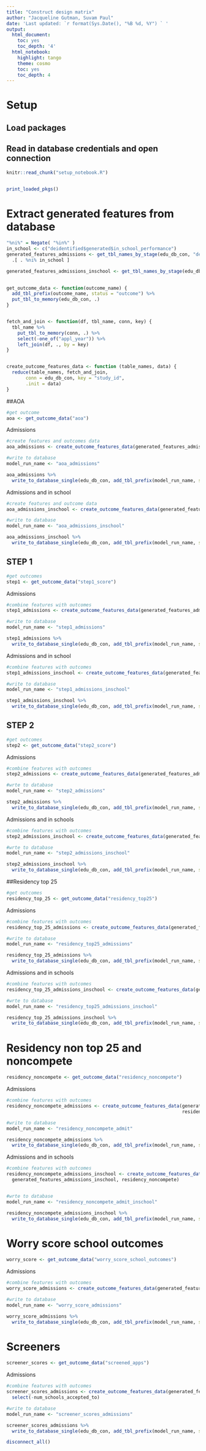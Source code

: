 ```yaml
---
title: "Construct design matrix"
author: "Jacqueline Gutman, Suvam Paul"
date: 'Last updated: `r format(Sys.Date(), "%B %d, %Y") ` '
output:
  html_document:
    toc: yes
    toc_depth: '4'
  html_notebook:
    highlight: tango
    theme: cosmo
    toc: yes
    toc_depth: 4
---
```


# Setup
## Load packages
## Read in database credentials and open connection

```r
knitr::read_chunk("setup_notebook.R")
```

```r
```

```r
print_loaded_pkgs()
```

# Extract generated features from database

```r

"%ni%" = Negate( "%in%" )
in_school <- c("deidentified$generated$in_school_performance")
generated_features_admissions <- get_tbl_names_by_stage(edu_db_con, "deidentified", "generated") %>% 
  .[ . %ni% in_school ]

generated_features_admissions_inschool <- get_tbl_names_by_stage(edu_db_con, "deidentified", "generated")
    

```


```r
get_outcome_data <- function(outcome_name) {
  add_tbl_prefix(outcome_name, status = "outcome") %>% 
  put_tbl_to_memory(edu_db_con, .)
}


fetch_and_join <- function(df, tbl_name, conn, key) {
  tbl_name %>%
    put_tbl_to_memory(conn, .) %>%
    select(-one_of("appl_year")) %>%
    left_join(df, ., by = key)
}


create_outcome_features_data <- function (table_names, data) {
  reduce(table_names, fetch_and_join, 
       conn = edu_db_con, key = "study_id", 
       .init = data)
}
```

##AOA

```r
#get outcome
aoa <- get_outcome_data("aoa")

```


Admissions
```r
#create features and outcomes data
aoa_admissions <- create_outcome_features_data(generated_features_admissions, aoa)

#write to database
model_run_name <- "aoa_admissions"

aoa_admissions %>%
  write_to_database_single(edu_db_con, add_tbl_prefix(model_run_name, status = "model_data"))
```



Admissions and in school

```r
#create features and outcome data
aoa_admissions_inschool <- create_outcome_features_data(generated_features_admissions_inschool, aoa)

#write to database
model_run_name <- "aoa_admissions_inschool"

aoa_admissions_inschool %>%
  write_to_database_single(edu_db_con, add_tbl_prefix(model_run_name, status = "model_data"))
```

## STEP 1 


```r
#get outcomes
step1 <- get_outcome_data("step1_score")
```

Admissions
```r
#combine features with outcomes
step1_admissions <- create_outcome_features_data(generated_features_admissions, step1)

#write to database
model_run_name <- "step1_admissions"

step1_admissions %>%
  write_to_database_single(edu_db_con, add_tbl_prefix(model_run_name, status = "model_data"))
```


Admissions and in school

```r
#combine features with outcomes
step1_admissions_inschool <- create_outcome_features_data(generated_features_admissions_inschool, step1)

#write to database
model_run_name <- "step1_admissions_inschool"

step1_admissions_inschool %>%
  write_to_database_single(edu_db_con, add_tbl_prefix(model_run_name, status = "model_data"))

```



## STEP 2

```r
#get outcomes
step2 <- get_outcome_data("step2_score")
```

Admissions
```r
#combine features with outcomes
step2_admissions <- create_outcome_features_data(generated_features_admissions, step2)

#wrte to database
model_run_name <- "step2_admissions"

step2_admissions %>%
  write_to_database_single(edu_db_con, add_tbl_prefix(model_run_name, status = "model_data"))

```


Admissions and in schools
```r

#combine features with outcomes
step2_admissions_inschool <- create_outcome_features_data(generated_features_admissions_inschool, step2)

#wrte to database
model_run_name <- "step2_admissions_inschool"

step2_admissions_inschool %>%
  write_to_database_single(edu_db_con, add_tbl_prefix(model_run_name, status = "model_data"))

```

##Residency top 25

```r
#get outcomes
residency_top_25 <- get_outcome_data("residency_top25")
```


Admissions
```r

#combine features with outcomes
residency_top_25_admissions <- create_outcome_features_data(generated_features_admissions, residency_top_25)

#write to database
model_run_name <- "residency_top25_admissions"

residency_top_25_admissions %>%
  write_to_database_single(edu_db_con, add_tbl_prefix(model_run_name, status = "model_data"))

```


Admissions and in schools
```r
#combine features with outcomes
residency_top_25_admissions_inschool <- create_outcome_features_data(generated_features_admissions_inschool, residency_top_25)

#wrte to database
model_run_name <- "residency_top25_admissions_inschool"

residency_top_25_admissions_inschool %>%
  write_to_database_single(edu_db_con, add_tbl_prefix(model_run_name, status = "model_data"))
```


# Residency non top 25 and noncompete

```r
residency_noncompete <- get_outcome_data("residency_noncompete")
```

Admissions
```r

#combine features with outcomes
residency_noncompete_admissions <- create_outcome_features_data(generated_features_admissions,
                                                                residency_noncompete)

#write to database
model_run_name <- "residency_noncompete_admit"

residency_noncompete_admissions %>%
  write_to_database_single(edu_db_con, add_tbl_prefix(model_run_name, status = "model_data"))

```


Admissions and in schools
```r
#combine features with outcomes
residency_noncompete_admissions_inschool <- create_outcome_features_data(
  generated_features_admissions_inschool, residency_noncompete)


#wrte to database
model_run_name <- "residency_noncompete_admit_inschool"

residency_noncompete_admissions_inschool %>%
  write_to_database_single(edu_db_con, add_tbl_prefix(model_run_name, status = "model_data"))
```

# Worry score school outcomes

```r
worry_score <- get_outcome_data("worry_score_school_outcomes")
```

Admissions
```r

#combine features with outcomes
worry_score_admissions <- create_outcome_features_data(generated_features_admissions, worry_score)

#write to database
model_run_name <- "worry_score_admissions"

worry_score_admissions %>%
  write_to_database_single(edu_db_con, add_tbl_prefix(model_run_name, status = "model_data"))

```


# Screeners

```r
screener_scores <- get_outcome_data("screened_apps")
```

Admissions
```r

#combine features with outcomes
screener_scores_admissions <- create_outcome_features_data(generated_features_admissions, screener_scores) %>% 
  select(-num_schools_accepted_to)

#write to database
model_run_name <- "screener_scores_admissions"

screener_scores_admissions %>%
  write_to_database_single(edu_db_con, add_tbl_prefix(model_run_name, status = "model_data"))

```


```r
disconnect_all()
```

